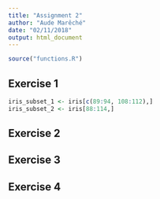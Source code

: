 ```yaml
---
title: "Assignment 2"
author: "Aude Marêché"
date: "02/11/2018"
output: html_document
---
```


```r
source("functions.R")
```

## Exercise 1

```r
iris_subset_1 <- iris[c(89:94, 108:112),]
iris_subset_2 <- iris[88:114,]
```

## Exercise 2


## Exercise 3


## Exercise 4